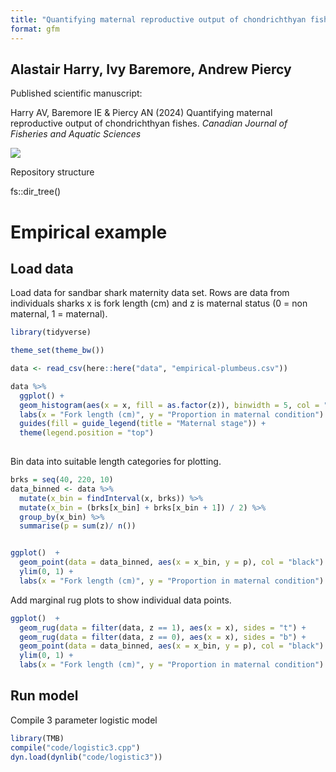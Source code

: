 ```yaml
---
title: "Quantifying maternal reproductive output of chondrichthyan fishes"
format: gfm
---
```


## Alastair Harry, Ivy Baremore, Andrew Piercy

Published scientific manuscript:

Harry AV, Baremore IE & Piercy AN (2024) Quantifying maternal reproductive output of chondrichthyan fishes. *Canadian Journal of Fisheries and Aquatic Sciences*

![](https://mc06.manuscriptcentral.com/societyimages/cjfas-pubs/scholarOne-CJFAS_en_US.png)

Repository structure

fs::dir_tree()

# Empirical example

## Load data

Load data for sandbar shark maternity data set. Rows are data from individuals sharks x is fork length (cm) and z is maternal status (0 = non maternal, 1 = maternal).

```r
library(tidyverse)

theme_set(theme_bw())

data <- read_csv(here::here("data", "empirical-plumbeus.csv"))

data %>% 
  ggplot() + 
  geom_histogram(aes(x = x, fill = as.factor(z)), binwidth = 5, col = "black") +
  labs(x = "Fork length (cm)", y = "Proportion in maternal condition") + 
  guides(fill = guide_legend(title = "Maternal stage")) + 
  theme(legend.position = "top")
  
```

Bin data into suitable length categories for plotting.

```r
brks = seq(40, 220, 10)
data_binned <- data %>%
  mutate(x_bin = findInterval(x, brks)) %>% 
  mutate(x_bin = (brks[x_bin] + brks[x_bin + 1]) / 2) %>% 
  group_by(x_bin) %>%
  summarise(p = sum(z)/ n())


ggplot()  + 
  geom_point(data = data_binned, aes(x = x_bin, y = p), col = "black") + 
  ylim(0, 1) +
  labs(x = "Fork length (cm)", y = "Proportion in maternal condition")
```

Add marginal rug plots to show individual data points.

```r
ggplot()  + 
  geom_rug(data = filter(data, z == 1), aes(x = x), sides = "t") +
  geom_rug(data = filter(data, z == 0), aes(x = x), sides = "b") +
  geom_point(data = data_binned, aes(x = x_bin, y = p), col = "black") + 
  ylim(0, 1) +
  labs(x = "Fork length (cm)", y = "Proportion in maternal condition")

```

## Run model

Compile 3 parameter logistic model

```r
library(TMB)
compile("code/logistic3.cpp")
dyn.load(dynlib("code/logistic3"))
```
